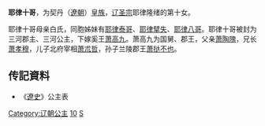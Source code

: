 {{東亞女性歷史人物
| 名稱=耶律十哥
| 身份=[[辽朝|辽朝]]公主
| 畫像=
| 說明=
| 姓=耶律
| 名=十哥
| 封爵=[[公主|公主]]
| 位號=
| 封號=三河郡主，三河公主
| 出生年=
| 婚年=
| 逝世年=
| 同胞姊妹=[[耶律泰哥|耶律泰哥]]、[[耶律擘失|耶律擘失]]、[[耶律八哥_(公主)|耶律八哥]]
| 父親=[[辽圣宗|辽圣宗]]
| 母親=白氏
| 夫=[[萧高九|萧高九]]
| 夫之父=[[萧陶隗|萧陶隗]]
|}}
'''耶律十哥'''，为契丹（[[遼朝|遼朝]]）[[皇族|皇族]]，[[辽圣宗|辽圣宗]]耶律隆绪的第十女。

耶律十哥母亲白氏，同胞姊妹有[[耶律泰哥|耶律泰哥]]、[[耶律擘失|耶律擘失]]、[[耶律八哥_(公主)|耶律八哥]]。耶律十哥被封为三河郡主、三河公主，下嫁奚王[[萧高九|萧高九]]。萧高九为国舅、郡王，父亲[[萧陶隗|萧陶隗]]，兄长[[萧孝穆|萧孝穆]]，儿子北府宰相[[萧朮哲|萧朮哲]]，孙子兰陵郡王[[萧挞不也|萧挞不也]]。

== 传記資料 ==
*《[[遼史|遼史]]》公主表

{{DEFAULTSORT:Yelu耶律}}
[[Category:辽朝公主|Category:辽朝公主]]
[[Category:辽圣宗皇女|10]]
[[Category:耶律氏|S]]